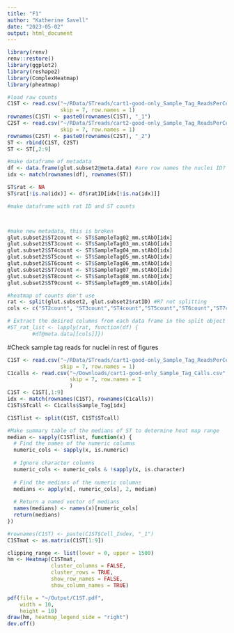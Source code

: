```yaml
---
title: "F1"
author: "Katherine Savell"
date: "2023-05-02"
output: html_document
---
```


```r
library(renv)
renv::restore()
library(ggplot2)
library(reshape2)
library(ComplexHeatmap)
library(pheatmap)
```

```r
#load raw counts
C1ST <- read.csv("~/RData/STreads/cart1-good-only_Sample_Tag_ReadsPerCell.csv", 
                 skip = 7, row.names = 1)
rownames(C1ST) <- paste0(rownames(C1ST), "_1")
C2ST <- read.csv("~/RData/STreads/cart2-good-only_Sample_Tag_ReadsPerCell.csv", 
                 skip = 7, row.names = 1)
rownames(C2ST) <- paste0(rownames(C2ST), "_2")
ST <- rbind(C1ST, C2ST)
ST <- ST[,2:9]

#make dataframe of metadata
df <- data.frame(glut.subset2@meta.data) #are row names the nuclei ID?
idx <- match(rownames(df), rownames(ST))

ST$rat <- NA
ST$rat[!is.na(idx)] <- df$ratID[idx[!is.na(idx)]]

#make dataframe with rat ID and ST counts



#make new metadata, this is broken 
glut.subset2$ST2count <- ST$SampleTag02_mm.stAbO[idx]
glut.subset2$ST3count <- ST$SampleTag03_mm.stAbO[idx]
glut.subset2$ST4count <- ST$SampleTag04_mm.stAbO[idx]
glut.subset2$ST5count <- ST$SampleTag05_mm.stAbO[idx]
glut.subset2$ST6count <- ST$SampleTag06_mm.stAbO[idx]
glut.subset2$ST7count <- ST$SampleTag07_mm.stAbO[idx]
glut.subset2$ST8count <- ST$SampleTag08_mm.stAbO[idx]
glut.subset2$ST9count <- ST$SampleTag09_mm.stAbO[idx]

#heatmap of counts don't use
rat <- split(glut.subset2, glut.subset2$ratID) #R7 not splitting
cols <- c("ST2count", "ST3count","ST4count","ST5count","ST6count","ST7count","ST8count","ST9count")

# Extract the desired columns from each data frame in the split object
#ST_rat_list <- lapply(rat, function(df) {
        #df@meta.data[[cols]]})


```


#Check sample tag reads for nuclei in rest of figures
```r
C1ST <- read.csv("~/RData/STreads/cart1-good-only_Sample_Tag_ReadsPerCell.csv", 
                 skip = 7, row.names = 1)
C1calls <- read.csv("~/Downloads/cart1-good-only_Sample_Tag_Calls.csv",
                    skip = 7, row.names = 1
                    )
C1ST <- C1ST[,1:9]
idx <- match(rownames(C1ST), rownames(C1calls))
C1ST$STcall <- C1calls$Sample_Tag[idx]

C1STlist <- split(C1ST, C1ST$STcall)

#Make summary table of the medians of ST to determine heat map range
median <- sapply(C1STlist, function(x) {
  # Find the names of the numeric columns
  numeric_cols <- sapply(x, is.numeric)
  
  # Ignore character columns
  numeric_cols <- numeric_cols & !sapply(x, is.character)
  
  # Find the medians of the numeric columns
  medians <- apply(x[, numeric_cols], 2, median)
  
  # Return a named vector of medians
  names(medians) <- names(x)[numeric_cols]
  return(medians)
})

#rownames(C1ST) <- paste(C1ST$Cell_Index, "_1")
C1STmat <- as.matrix(C1ST[1:9])

clipping_range <- list(lower = 0, upper = 1500)
hm <- Heatmap(C1STmat, 
              cluster_columns = FALSE, 
              cluster_rows = TRUE,
              show_row_names = FALSE,
              show_column_names = TRUE)

pdf(file = "~/Output/C1ST.pdf",
    width = 10,
    height = 10)
draw(hm, heatmap_legend_side = "right")
dev.off()
```

